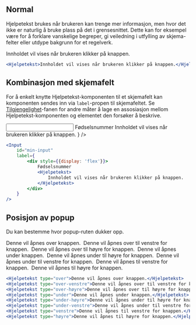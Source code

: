 
## Normal

Hjelpetekst brukes når brukeren kan trenge mer informasjon, men hvor det ikke er naturlig 
å bruke plass på det i grensesnittet. Dette kan for eksempel være for å forklare vanskelige 
begreper, gi veiledning i utfylling av skjema-felter eller utdype bakgrunn for et regelverk.

<Example>
    <Hjelpetekst>
        Innholdet vil vises når brukeren klikker på knappen.
    </Hjelpetekst>
</Example>

```jsx
<Hjelpetekst>Innholdet vil vises når brukeren klikker på knappen.</Hjelpetekst>
```

## Kombinasjon med skjemafelt

For å enkelt knytte Hjelpetekst-komponenten til et skjemafelt kan komponenten sendes inn
via `label`-propen til skjemafeltet. Se [Tilgjengelighet](/components/hjelpetekst/accessibility)-fanen for andre måter å lage en
assosiasjon mellom Hjelpetekst-komponenten og elementet den forsøker å beskrive.

<Example>
    <Input
        id="min-input"
        label={
            <div style={{display: 'flex'}}>
                Fødselsnummer
                <Hjelpetekst style={{marginLeft: '0.5rem'}}>
                    Innholdet vil vises når brukeren klikker på knappen.
                </Hjelpetekst>
            </div>
        }
    />
</Example>

```jsx
<Input
    id="min-input"
    label={
        <div style={{display: 'flex'}}>
            Fødselsnummer
            <Hjelpetekst>
                Innholdet vil vises når brukeren klikker på knappen.
            </Hjelpetekst>
        </div>
    }
/>
```

## Posisjon av popup

Du kan bestemme hvor popup-ruten dukker opp.

<Example>
    <Hjelpetekst type="over">Denne vil åpnes over knappen.</Hjelpetekst>&nbsp;
    <Hjelpetekst type="over-venstre">Denne vil åpnes over til venstre for knappen.</Hjelpetekst>&nbsp;
    <Hjelpetekst type="over-høyre">Denne vil åpnes over til høyre for knappen.</Hjelpetekst>&nbsp;
    <Hjelpetekst type="under">Denne vil åpnes under knappen.</Hjelpetekst>&nbsp;
    <Hjelpetekst type="under-høyre">Denne vil åpnes under til høyre for knappen.</Hjelpetekst>&nbsp;
    <Hjelpetekst type="under-venstre">Denne vil åpnes under til venstre for knappen.</Hjelpetekst>&nbsp;
    <Hjelpetekst type="venstre">Denne vil åpnes til venstre for knappen.</Hjelpetekst>&nbsp;
    <Hjelpetekst type="høyre">Denne vil åpnes til høyre for knappen.</Hjelpetekst>
</Example>

```jsx
<Hjelpetekst type="over">Denne vil åpnes over knappen.</Hjelpetekst>
<Hjelpetekst type="over-venstre">Denne vil åpnes over til venstre for knappen.</Hjelpetekst>
<Hjelpetekst type="over-høyre">Denne vil åpnes over til høyre for knappen.</Hjelpetekst>
<Hjelpetekst type="under">Denne vil åpnes under knappen.</Hjelpetekst>
<Hjelpetekst type="under-høyre">Denne vil åpnes under til høyre for knappen.</Hjelpetekst>
<Hjelpetekst type="under-venstre">Denne vil åpnes under til venstre for knappen.</Hjelpetekst>
<Hjelpetekst type="venstre">Denne vil åpnes til venstre for knappen.</Hjelpetekst>
<Hjelpetekst type="høyre">Denne vil åpnes til høyre for knappen.</Hjelpetekst>
```